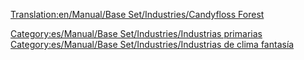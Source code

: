 [[Translation:en/Manual/Base Set/Industries/Candyfloss Forest]]

{{es/Manual/Base Set/Industries/Industrias| nombre=Bosque de algodón dulce
| imagen=en/Manual/Base Set/Industries/CandyflossForest.png
| climas=[[es/Manual/Clima|Fantasía]]
| acepta=Nada
| produce=[[es/Manual/Base Set/Cargos/Algodón dulce|Algodón dulce]]
| notas=No existe en otros [[es/Manual/Clima|climas]]
}}

[[Category:es/Manual/Base Set/Industries/Industrias primarias]]
[[Category:es/Manual/Base Set/Industries/Industrias de clima fantasía]]
